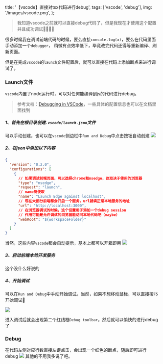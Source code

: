 
  title: '【vscode】直接对tsx代码进行debug',
  tags: ['vscode', 'debug'],
  img: '/images/vscode.png',
};

> 我知道vscode之前就可以直接debug代码了，但是我现在才使用这个配置并且成功调试👻👻👻👻

很多时候我在调试前端代码的时候，要么直接`console.log(x)`，要么在代码里面手动添加一个`debugger`，
稍微有点效率低下，毕竟改完代码还得等重新编译、刷新页面。

但是在完成`vscode`的`launch`文件配置后，就可以直接在代码上添加断点来进行调试了。

### Launch文件

`vscode`内置了node运行时，可以对任何能编译到js的代码进行debug。

> 参考文档：[Debugging in VSCode](https://code.visualstudio.com/Docs/editor/debugging)，一些具体的配置信息也可以在文档里面找到

##### 1、首先在根目录创建`.vscode/launch.json`文件
可以手动创建，也可以在`vscode`侧边栏中`Run and Debug`中点击按钮自动创建
![](/images/2022100101.png)

##### 2、在json中添加以下内容
```json
{
  "version": "0.2.0",
  "configurations": [
    {
      // 如果调试前端页面，可以选择chrome和msedge，这取决于使用的浏览器
      "type": "msedge",
      "request": "launch",
      // name随便取
      "name": "Launch Edge against localhost",
      // 现在大部分前端都会开启一个服务，url就填正常本地服务的地址
      "url": "http://localhost:3000",
      // 在浏览器调试的时候，这个设置用于添加一个debug session
      // 作用可能是允许调试的浏览器能访问本地代码吧（maybe）
      "webRoot": "${workspaceFolder}"
    }
  ]
}
```

当然，这些内容`vscode`都会自动提示，基本上都可以开箱即用
![](/images/2022100102.png)

##### 3、启动前端本地开发服务
这个没什么好说的

##### 4、开始调试

可以在`Run and Debug`中手动开始调试。当然，如果不想移动鼠标，可以直接按`F5`开始调试👻

![](/images/2022100103.png)

进入调试后就会出现第二个红线框`Debug toolbar`，然后就可以愉快的进行debug了

### Debug

在代码左侧对应行数直接左键点击，会出现一个红色的断点，随后即可进行debug
![](/images/2022100104.gif)
其他的不用我多说了吧。

